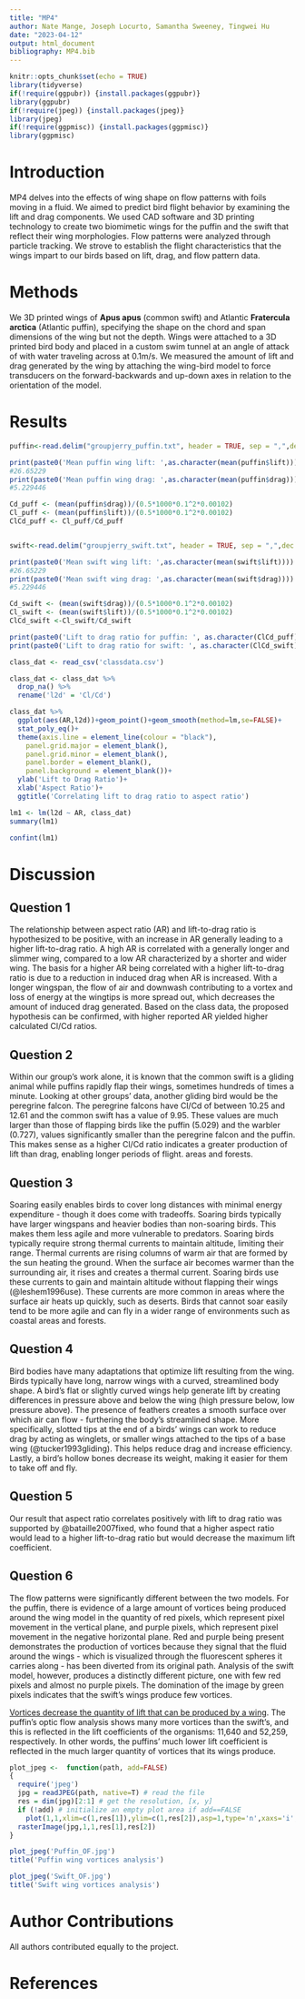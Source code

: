 ```yaml
---
title: "MP4"
author: Nate Mange, Joseph Locurto, Samantha Sweeney, Tingwei Hu
date: "2023-04-12"
output: html_document
bibliography: MP4.bib
---
```


```r
knitr::opts_chunk$set(echo = TRUE)
library(tidyverse)
if(!require(ggpubr)) {install.packages(ggpubr)}
library(ggpubr)
if(!require(jpeg)) {install.packages(jpeg)}
library(jpeg)
if(!require(ggpmisc)) {install.packages(ggpmisc)}
library(ggpmisc)
```

# Introduction

MP4 delves into the effects of wing shape on flow patterns with foils moving in a fluid. We aimed to predict bird flight behavior by examining the lift and drag components. We used CAD software and 3D printing technology to create two biomimetic wings for the puffin and the swift that reflect their wing morphologies. Flow patterns were analyzed through particle tracking. We strove to establish the flight characteristics that the wings impart to our birds based on lift, drag, and flow pattern data.


# Methods
We 3D printed wings of **Apus apus** (common swift) and Atlantic **Fratercula arctica** (Atlantic puffin), specifying the shape on the chord and span dimensions of the wing but not the depth. Wings were attached to a 3D printed bird body and placed in a custom swim tunnel at an angle of attack of  with water traveling across at 0.1m/s. We measured the amount of lift and drag generated by the wing by attaching the wing-bird model to force transducers on the forward-backwards and up-down axes in relation to the orientation of the model. 



# Results

```r
puffin<-read.delim("groupjerry_puffin.txt", header = TRUE, sep = ",",dec = ".")

print(paste0('Mean puffin wing lift: ',as.character(mean(puffin$lift))))
#26.65229
print(paste0('Mean puffin wing drag: ',as.character(mean(puffin$drag))))
#5.229446

Cd_puff <- (mean(puffin$drag))/(0.5*1000*0.1^2*0.00102)
Cl_puff <- (mean(puffin$lift))/(0.5*1000*0.1^2*0.00102)
ClCd_puff <- Cl_puff/Cd_puff


swift<-read.delim("groupjerry_swift.txt", header = TRUE, sep = ",",dec = ".")

print(paste0('Mean swift wing lift: ',as.character(mean(swift$lift))))
#26.65229
print(paste0('Mean swift wing drag: ',as.character(mean(swift$drag))))
#5.229446

Cd_swift <- (mean(swift$drag))/(0.5*1000*0.1^2*0.00102)
Cl_swift <- (mean(swift$lift))/(0.5*1000*0.1^2*0.00102)
ClCd_swift <-Cl_swift/Cd_swift

print(paste0('Lift to drag ratio for puffin: ', as.character(ClCd_puff)))
print(paste0('Lift to drag ratio for swift: ', as.character(ClCd_swift)))

```
```r
class_dat <- read_csv('classdata.csv')

class_dat <- class_dat %>% 
  drop_na() %>%
  rename('l2d' = 'Cl/Cd')

class_dat %>% 
  ggplot(aes(AR,l2d))+geom_point()+geom_smooth(method=lm,se=FALSE)+
  stat_poly_eq()+
  theme(axis.line = element_line(colour = "black"),
    panel.grid.major = element_blank(),
    panel.grid.minor = element_blank(),
    panel.border = element_blank(),
    panel.background = element_blank())+
  ylab('Lift to Drag Ratio')+
  xlab('Aspect Ratio')+
  ggtitle('Correlating lift to drag ratio to aspect ratio')

lm1 <- lm(l2d ~ AR, class_dat)
summary(lm1)

confint(lm1)
```

# Discussion

## Question 1
The relationship between aspect ratio (AR) and lift-to-drag ratio is hypothesized to be positive, with an increase in AR generally leading to a higher lift-to-drag ratio. A high AR is correlated with a generally longer and slimmer wing, compared to a low AR characterized by a shorter and wider wing. The basis for a higher AR being correlated with a higher lift-to-drag ratio is due to a reduction in induced drag when AR is increased. With a longer wingspan, the flow of air and downwash contributing to a vortex and loss of energy at the wingtips is more spread out, which decreases the amount of induced drag generated. Based on the class data, the proposed hypothesis can be confirmed, with higher reported AR yielded higher calculated Cl/Cd ratios. 

## Question 2
Within our group’s work alone, it is known that the common swift is a gliding animal while puffins rapidly flap their wings, sometimes hundreds of times a minute. Looking at other groups’ data, another gliding bird would be the peregrine falcon. The peregrine falcons have Cl/Cd of between 10.25 and 12.61 and the common swift has a value of 9.95. These values are much larger than those of flapping birds like the puffin (5.029) and the warbler (0.727), values significantly smaller than the peregrine falcon and the puffin. This makes sense as a higher Cl/Cd ratio indicates a greater production of lift than drag, enabling longer periods of flight.  areas and forests.

## Question 3
Soaring easily enables birds to cover long distances with minimal energy expenditure - though it does come with tradeoffs. Soaring birds typically have larger wingspans and heavier bodies than non-soaring birds. This makes them less agile and more vulnerable to predators. Soaring birds typically require strong thermal currents to maintain altitude, limiting their range. Thermal currents are rising columns of warm air that are formed by the sun heating the ground. When the surface air becomes warmer than the surrounding air, it rises and creates a thermal current. Soaring birds use these currents to gain and maintain altitude without flapping their wings (@leshem1996use). These currents are more common in areas where the surface air heats up quickly, such as deserts. Birds that cannot soar easily tend to be more agile and can fly in a wider range of environments such as coastal areas and forests.

## Question 4
Bird bodies have many adaptations that optimize lift resulting from the wing. Birds typically have long, narrow wings with a curved, streamlined body shape. A bird’s flat or slightly curved wings help generate lift by creating differences in pressure above and below the wing (high pressure below, low pressure above). The presence of feathers creates a smooth surface over which air can flow - furthering the body's streamlined shape. More specifically, slotted tips at the end of a birds’ wings can work to reduce drag by acting as winglets, or smaller wings attached to the tips of a base wing (@tucker1993gliding). This helps reduce drag and increase efficiency. Lastly, a bird’s hollow bones decrease its weight, making it easier for them to take off and fly.

## Question 5
Our result that aspect ratio correlates positively with lift to drag ratio was supported by @bataille2007fixed, who found that a higher aspect ratio would lead to a higher lift-to-drag ratio but would decrease the maximum lift coefficient. 

## Question 6
The flow patterns were significantly different between the two models. For the puffin, there is evidence of a large amount of vortices being produced around the wing model in the quantity of red pixels, which represent pixel movement in the vertical plane, and purple pixels, which represent pixel movement in the negative horizontal plane. Red and purple being present demonstrates the production of vortices because they signal that the fluid around the wings - which is visualized through the fluorescent spheres it carries along - has been diverted from its original path. Analysis of the swift model, however, produces a distinctly different picture, one with few red pixels and almost no purple pixels. The domination of the image by green pixels indicates that the swift’s wings produce few vortices.  

[Vortices decrease the quantity of lift that can be produced by a wing](https://howthingsfly.si.edu/aerodynamics/vortex-drag). The puffin’s optic flow analysis shows many more vortices than the swift’s, and this is reflected in the lift coefficients of the organisms: 11,640 and 52,259, respectively. In other words, the puffins' much lower lift coefficient is reflected in the much larger quantity of vortices that its wings produce. 
```r
plot_jpeg <-  function(path, add=FALSE)
{
  require('jpeg')
  jpg = readJPEG(path, native=T) # read the file
  res = dim(jpg)[2:1] # get the resolution, [x, y]
  if (!add) # initialize an empty plot area if add==FALSE
    plot(1,1,xlim=c(1,res[1]),ylim=c(1,res[2]),asp=1,type='n',xaxs='i',yaxs='i',xaxt='n',yaxt='n',xlab='',ylab='',bty='n')
  rasterImage(jpg,1,1,res[1],res[2])
}

plot_jpeg('Puffin_OF.jpg')
title('Puffin wing vortices analysis')

plot_jpeg('Swift_OF.jpg')
title('Swift wing vortices analysis')
```


# Author Contributions
All authors contributed equally to the project.

# References

